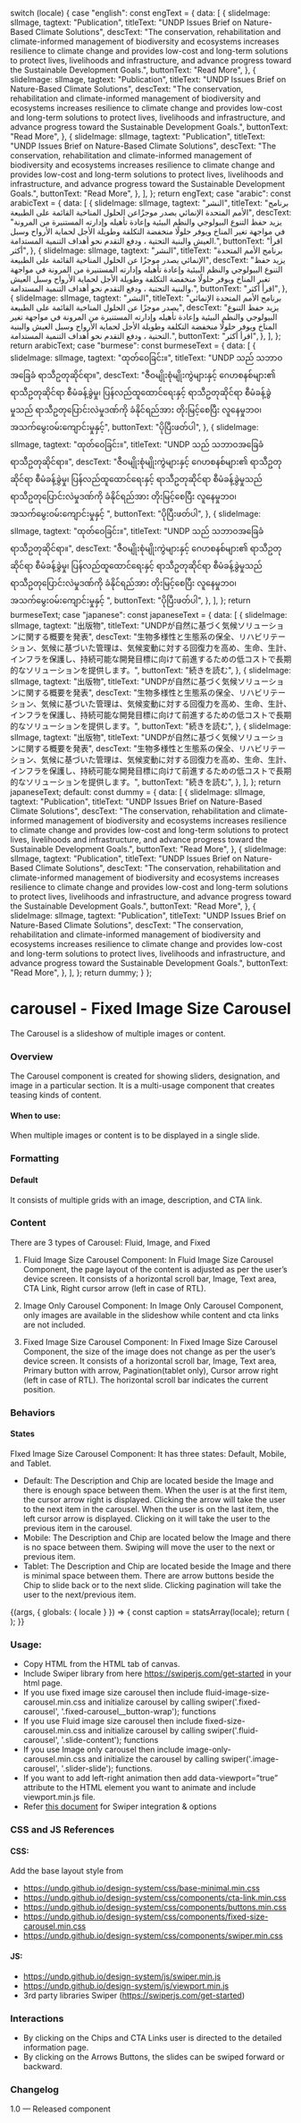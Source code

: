 
  switch (locale) {
    case "english":
      const engText = {
        data: [
          {
            slideImage: slImage,
            tagtext: "Publication",
            titleText: "UNDP Issues Brief on Nature-Based Climate Solutions",
            descText:
              "The conservation, rehabilitation and climate-informed management of biodiversity and ecosystems increases resilience to climate change and provides low-cost and long-term solutions to protect lives, livelihoods and infrastructure, and advance progress toward the Sustainable Development Goals.",
            buttonText: "Read More",
          },
          {
            slideImage: slImage,
            tagtext: "Publication",
            titleText: "UNDP Issues Brief on Nature-Based Climate Solutions",
            descText:
              "The conservation, rehabilitation and climate-informed management of biodiversity and ecosystems increases resilience to climate change and provides low-cost and long-term solutions to protect lives, livelihoods and infrastructure, and advance progress toward the Sustainable Development Goals.",
            buttonText: "Read More",
          },
          {
            slideImage: slImage,
            tagtext: "Publication",
            titleText: "UNDP Issues Brief on Nature-Based Climate Solutions",
            descText:
              "The conservation, rehabilitation and climate-informed management of biodiversity and ecosystems increases resilience to climate change and provides low-cost and long-term solutions to protect lives, livelihoods and infrastructure, and advance progress toward the Sustainable Development Goals.",
            buttonText: "Read More",
          },
        ],
      };
      return engText;
    case "arabic":
      const arabicText = {
        data: [
          {
            slideImage: slImage,
            tagtext: "النشر",
            titleText:
              "برنامج الأمم المتحدة الإنمائي يصدر موجزًا ​​عن الحلول المناخية القائمة على الطبيعة",
            descText:
              "يزيد حفظ التنوع البيولوجي والنظم البيئية وإعادة تأهيله وإدارته المستنيرة من المرونة في مواجهة تغير المناخ ويوفر حلولًا منخفضة التكلفة وطويلة الأجل لحماية الأرواح وسبل العيش والبنية التحتية ، ودفع التقدم نحو أهداف التنمية المستدامة.",
            buttonText: "اقرأ أكثر",
          },
          {
            slideImage: slImage,
            tagtext: "النشر",
            titleText:
              "برنامج الأمم المتحدة الإنمائي يصدر موجزًا ​​عن الحلول المناخية القائمة على الطبيعة",
            descText:
              "يزيد حفظ التنوع البيولوجي والنظم البيئية وإعادة تأهيله وإدارته المستنيرة من المرونة في مواجهة تغير المناخ ويوفر حلولًا منخفضة التكلفة وطويلة الأجل لحماية الأرواح وسبل العيش والبنية التحتية ، ودفع التقدم نحو أهداف التنمية المستدامة.",
            buttonText: "اقرأ أكثر",
          },
          {
            slideImage: slImage,
            tagtext: "النشر",
            titleText:
              "برنامج الأمم المتحدة الإنمائي يصدر موجزًا ​​عن الحلول المناخية القائمة على الطبيعة",
            descText:
              "يزيد حفظ التنوع البيولوجي والنظم البيئية وإعادة تأهيله وإدارته المستنيرة من المرونة في مواجهة تغير المناخ ويوفر حلولًا منخفضة التكلفة وطويلة الأجل لحماية الأرواح وسبل العيش والبنية التحتية ، ودفع التقدم نحو أهداف التنمية المستدامة.",
            buttonText: "اقرأ أكثر",
          },
        ],
      };
      return arabicText;
    case "burmese":
      const burmeseText = {
        data: [
          {
            slideImage: slImage,
            tagtext: "ထုတ်ဝေခြင်း။",
            titleText: "UNDP သည် သဘာဝအခြေခံ ရာသီဥတုဆိုင်ရာ။",
            descText:
              "ဇီဝမျိုးစုံမျိုးကွဲများနှင့် ဂေဟစနစ်များ၏ ရာသီဥတုဆိုင်ရာ စီမံခန့်ခွဲမှု၊ ပြန်လည်ထူထောင်ရေးနှင့် ရာသီဥတုဆိုင်ရာ စီမံခန့်ခွဲမှုသည် ရာသီဥတုပြောင်းလဲမှုဒဏ်ကို ခံနိုင်ရည်အား တိုးမြင့်စေပြီး လူနေမှုဘဝ၊ အသက်မွေးဝမ်းကျောင်းမှုနှင့်",
            buttonText: "ပိုပြီးဖတ်ပါ",
          },
          {
            slideImage: slImage,
            tagtext: "ထုတ်ဝေခြင်း။",
            titleText: "UNDP သည် သဘာဝအခြေခံ ရာသီဥတုဆိုင်ရာ။",
            descText:
              "ဇီဝမျိုးစုံမျိုးကွဲများနှင့် ဂေဟစနစ်များ၏ ရာသီဥတုဆိုင်ရာ စီမံခန့်ခွဲမှု၊ ပြန်လည်ထူထောင်ရေးနှင့် ရာသီဥတုဆိုင်ရာ စီမံခန့်ခွဲမှုသည် ရာသီဥတုပြောင်းလဲမှုဒဏ်ကို ခံနိုင်ရည်အား တိုးမြင့်စေပြီး လူနေမှုဘဝ၊ အသက်မွေးဝမ်းကျောင်းမှုနှင့် ",
            buttonText: "ပိုပြီးဖတ်ပါ",
          },
          {
            slideImage: slImage,
            tagtext: "ထုတ်ဝေခြင်း။",
            titleText: "UNDP သည် သဘာဝအခြေခံ ရာသီဥတုဆိုင်ရာ။",
            descText:
              "ဇီဝမျိုးစုံမျိုးကွဲများနှင့် ဂေဟစနစ်များ၏ ရာသီဥတုဆိုင်ရာ စီမံခန့်ခွဲမှု၊ ပြန်လည်ထူထောင်ရေးနှင့် ရာသီဥတုဆိုင်ရာ စီမံခန့်ခွဲမှုသည် ရာသီဥတုပြောင်းလဲမှုဒဏ်ကို ခံနိုင်ရည်အား တိုးမြင့်စေပြီး လူနေမှုဘဝ၊ အသက်မွေးဝမ်းကျောင်းမှုနှင့် ",
            buttonText: "ပိုပြီးဖတ်ပါ",
          },
        ],
      };
      return burmeseText;
    case "japanese":
      const japaneseText = {
        data: [
          {
            slideImage: slImage,
            tagtext: "出版物",
            titleText: "UNDPが自然に基づく気候ソリューションに関する概要を発表",
            descText:
              "生物多様性と生態系の保全、リハビリテーション、気候に基づいた管理は、気候変動に対する回復力を高め、生命、生計、インフラを保護し、持続可能な開発目標に向けて前進するための低コストで長期的なソリューションを提供します。",
            buttonText: "続きを読む",
          },
          {
            slideImage: slImage,
            tagtext: "出版物",
            titleText: "UNDPが自然に基づく気候ソリューションに関する概要を発表",
            descText:
              "生物多様性と生態系の保全、リハビリテーション、気候に基づいた管理は、気候変動に対する回復力を高め、生命、生計、インフラを保護し、持続可能な開発目標に向けて前進するための低コストで長期的なソリューションを提供します。",
            buttonText: "続きを読む",
          },
          {
            slideImage: slImage,
            tagtext: "出版物",
            titleText: "UNDPが自然に基づく気候ソリューションに関する概要を発表",
            descText:
              "生物多様性と生態系の保全、リハビリテーション、気候に基づいた管理は、気候変動に対する回復力を高め、生命、生計、インフラを保護し、持続可能な開発目標に向けて前進するための低コストで長期的なソリューションを提供します。",
            buttonText: "続きを読む",
          },
        ],
      };
      return japaneseText;
    default:
      const dummy = {
        data: [
          {
            slideImage: slImage,
            tagtext: "Publication",
            titleText: "UNDP Issues Brief on Nature-Based Climate Solutions",
            descText:
              "The conservation, rehabilitation and climate-informed management of biodiversity and ecosystems increases resilience to climate change and provides low-cost and long-term solutions to protect lives, livelihoods and infrastructure, and advance progress toward the Sustainable Development Goals.",
            buttonText: "Read More",
          },
          {
            slideImage: slImage,
            tagtext: "Publication",
            titleText: "UNDP Issues Brief on Nature-Based Climate Solutions",
            descText:
              "The conservation, rehabilitation and climate-informed management of biodiversity and ecosystems increases resilience to climate change and provides low-cost and long-term solutions to protect lives, livelihoods and infrastructure, and advance progress toward the Sustainable Development Goals.",
            buttonText: "Read More",
          },
          {
            slideImage: slImage,
            tagtext: "Publication",
            titleText: "UNDP Issues Brief on Nature-Based Climate Solutions",
            descText:
              "The conservation, rehabilitation and climate-informed management of biodiversity and ecosystems increases resilience to climate change and provides low-cost and long-term solutions to protect lives, livelihoods and infrastructure, and advance progress toward the Sustainable Development Goals.",
            buttonText: "Read More",
          },
        ],
      };
      return dummy;
  }
};

<Meta title="Components/UI components/Carousel/Fixed carousel" />

# carousel - Fixed Image Size Carousel

The Carousel is a slideshow of multiple images or content.

### Overview

The Carousel component is created for showing sliders, designation, and image in a particular section. It is a multi-usage component that creates teasing kinds of content.

#### When to use:

When multiple images or content is to be displayed in a single slide.

### Formatting

#### Default

It consists of multiple grids with an image, description, and CTA link.

### Content

There are 3 types of Carousel: Fluid, Image, and Fixed

1. Fluid Image Size Carousel Component:
   In Fluid Image Size Carousel Component, the page layout of the content is adjusted as per the user’s device screen. It consists of a horizontal scroll bar, Image, Text area, CTA Link, Right cursor arrow (left in case of RTL).

2. Image Only Carousel Component:
   In Image Only Carousel Component, only images are available in the slideshow while content and cta links are not included.

3. Fixed Image Size Carousel Component:
   In Fixed Image Size Carousel Component, the size of the image does not change as per the user’s device screen. It consists of a horizontal scroll bar, Image, Text area, Primary button with arrow, Pagination(tablet only), Cursor arrow right (left in case of RTL). The horizontal scroll bar indicates the current position.

### Behaviors

#### States

FIxed Image Size Carousel Component:
It has three states: Default, Mobile, and Tablet.

- Default: The Description and Chip are located beside the Image and there is enough space between them. When the user is at the first item, the cursor arrow right is displayed. Clicking the arrow will take the user to the next item in the carousel. When the user is on the last item, the left cursor arrow is displayed. Clicking on it will take the user to the previous item in the carousel.
- Mobile: The Description and Chip are located below the Image and there is no space between them. Swiping will move the user to the next or previous item.
- Tablet: The Description and Chip are located beside the Image and there is minimal space between them. There are arrow buttons beside the Chip to slide back or to the next slide. Clicking pagination will take the user to the next/previous item.

<Canvas>
  <Story name="Fixed carousel">
    {(args, { globals: { locale } }) => {
      const caption = statsArray(locale);
      return (
        <FixedSizeCarousel
          data={caption.data}
          label={caption.label}
        ></FixedSizeCarousel>
      );
    }}
  </Story>
</Canvas>

### Usage:

- Copy HTML from the HTML tab of canvas.
- Include Swiper library from here https://swiperjs.com/get-started in your html page.
- If you use fixed image size carousel then include fluid-image-size-carousel.min.css and initialize carousel by calling swiper('.fixed-carousel', '.fixed-carousel\_\_button-wrap'); functions
- If you use Fluid image size carousel then include fixed-size-carousel.min.css and initialize carousel by calling swiper('.fluid-carousel', '.slide-content'); functions
- If you use Image only carousel then include image-only-carousel.min.css and initialize the carousel by calling swiper('.image-carousel', '.slider-slide'); functions.
- If you want to add left-right animation then add data-viewport=”true” attribute to the HTML element you want to animate and include viewport.min.js file.
- Refer [this document](https://github.com/undp/design-system/wiki/Swiper-documentation) for Swiper integration & options

### CSS and JS References

#### CSS:

Add the base layout style from

- https://undp.github.io/design-system/css/base-minimal.min.css
- https://undp.github.io/design-system/css/components/cta-link.min.css
- https://undp.github.io/design-system/css/components/buttons.min.css
- https://undp.github.io/design-system/css/components/fixed-size-carousel.min.css
- https://undp.github.io/design-system/css/components/swiper.min.css

#### JS:

- https://undp.github.io/design-system/js/swiper.min.js
- https://undp.github.io/design-system/js/viewport.min.js
- 3rd party libraries
  Swiper (https://swiperjs.com/get-started)

### Interactions

- By clicking on the Chips and CTA Links user is directed to the detailed information page.
- By clicking on the Arrows Buttons, the slides can be swiped forward or backward.

### Changelog

1.0 — Released component
